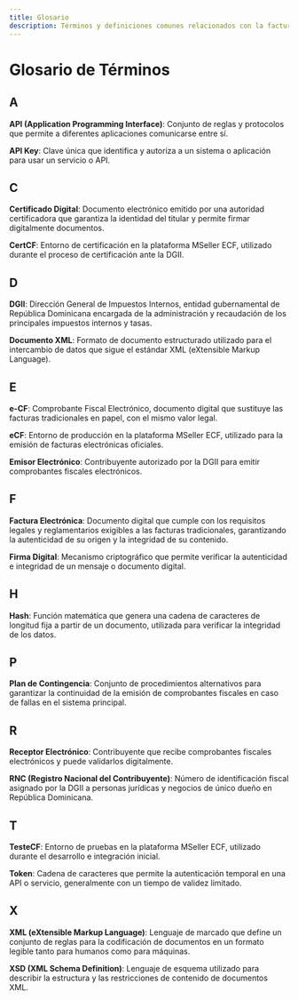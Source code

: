 ```yaml
---
title: Glosario
description: Términos y definiciones comunes relacionados con la facturación electrónica
---
```


# Glosario de Términos

## A

**API (Application Programming Interface)**: Conjunto de reglas y protocolos que permite a diferentes aplicaciones comunicarse entre sí.

**API Key**: Clave única que identifica y autoriza a un sistema o aplicación para usar un servicio o API.

## C

**Certificado Digital**: Documento electrónico emitido por una autoridad certificadora que garantiza la identidad del titular y permite firmar digitalmente documentos.

**CertCF**: Entorno de certificación en la plataforma MSeller ECF, utilizado durante el proceso de certificación ante la DGII.

## D

**DGII**: Dirección General de Impuestos Internos, entidad gubernamental de República Dominicana encargada de la administración y recaudación de los principales impuestos internos y tasas.

**Documento XML**: Formato de documento estructurado utilizado para el intercambio de datos que sigue el estándar XML (eXtensible Markup Language).

## E

**e-CF**: Comprobante Fiscal Electrónico, documento digital que sustituye las facturas tradicionales en papel, con el mismo valor legal.

**eCF**: Entorno de producción en la plataforma MSeller ECF, utilizado para la emisión de facturas electrónicas oficiales.

**Emisor Electrónico**: Contribuyente autorizado por la DGII para emitir comprobantes fiscales electrónicos.

## F

**Factura Electrónica**: Documento digital que cumple con los requisitos legales y reglamentarios exigibles a las facturas tradicionales, garantizando la autenticidad de su origen y la integridad de su contenido.

**Firma Digital**: Mecanismo criptográfico que permite verificar la autenticidad e integridad de un mensaje o documento digital.

## H

**Hash**: Función matemática que genera una cadena de caracteres de longitud fija a partir de un documento, utilizada para verificar la integridad de los datos.

## P

**Plan de Contingencia**: Conjunto de procedimientos alternativos para garantizar la continuidad de la emisión de comprobantes fiscales en caso de fallas en el sistema principal.

## R

**Receptor Electrónico**: Contribuyente que recibe comprobantes fiscales electrónicos y puede validarlos digitalmente.

**RNC (Registro Nacional del Contribuyente)**: Número de identificación fiscal asignado por la DGII a personas jurídicas y negocios de único dueño en República Dominicana.

## T

**TesteCF**: Entorno de pruebas en la plataforma MSeller ECF, utilizado durante el desarrollo e integración inicial.

**Token**: Cadena de caracteres que permite la autenticación temporal en una API o servicio, generalmente con un tiempo de validez limitado.

## X

**XML (eXtensible Markup Language)**: Lenguaje de marcado que define un conjunto de reglas para la codificación de documentos en un formato legible tanto para humanos como para máquinas.

**XSD (XML Schema Definition)**: Lenguaje de esquema utilizado para describir la estructura y las restricciones de contenido de documentos XML.
